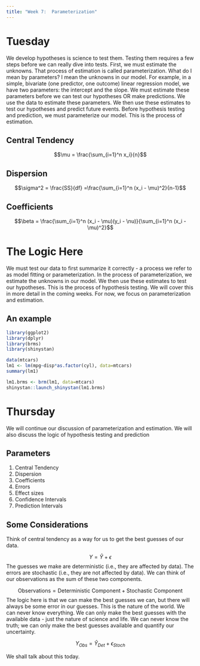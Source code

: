 ```yaml
---
title: "Week 7:  Parameterization"
---
```


# Tuesday

We develop hypotheses is science to test them.  Testing them requires a few steps before we can really dive into tests.  First, we must estimate the unknowns.  That process of estimation is called parameterization.  What do I mean by parameters?  I mean the unknowns in our model.  For example, in a simple, bivariate (one predictor, one outcome) linear regression model, we have two parameters:  the intercept and the slope.  We must estimate these parameters before we can test our hypotheses OR make predictions.  We use the data to estimate these parameters.  We then use these estimates to test our hypotheses and predict future events.  Before hypothesis testing and prediction, we must parameterize our model.  This is the process of estimation.

## Central Tendency

$$\mu = \frac{\sum_{i=1}^n x_i}{n}$$

## Dispersion

$$\sigma^2 = \frac{SS}{df} =\frac{\sum_{i=1}^n (x_i - \mu)^2}{n-1}$$

## Coefficients

$$\beta = \frac{\sum_{i=1}^n (x_i - \mu)(y_i - \nu)}{\sum_{i=1}^n (x_i - \mu)^2}$$

# The Logic Here

We must test our data to first summarize it correctly - a process we refer to as model fitting or parameterization.  In the process of parameterization, we estimate the unknowns in our model.  We then use these estimates to test our hypotheses.  This is the process of hypothesis testing.  We will cover this in more detail in the coming weeks.  For now, we focus on parameterization and estimation.  


## An example

```r
library(ggplot2)
library(dplyr)
library(brms)
library(shinystan)

data(mtcars)
lm1 <- lm(mpg~disp*as.factor(cyl), data=mtcars)
summary(lm1)

lm1.brms <- brm(lm1, data=mtcars)
shinystan::launch_shinystan(lm1.brms)
```




# Thursday

We will continue our discussion of parameterization and estimation.  We will also discuss the logic of hypothesis testing and prediction

## Parameters

1. Central Tendency
2. Dispersion
3. Coefficients
4. Errors
5. Effect sizes
6. Confidence Intervals
7. Prediction Intervals

## Some Considerations

Think of central tendency as a way for us to get the best guesses of our data.

$$Y = \hat{Y} + \epsilon$$
The guesses we make are deterministic (i.e., they are affected by data).  The errors are stochastic (i.e., they are not affected by data).  We can think of our observations as the sum of these two components.

$$\text{Observations} = \text{Deterministic Component} + \text{Stochastic Component}$$
The logic here is that we can make the best guesses we can, but there will always be some error in our guesses.  This is the nature of the world.  We can never know everything.  We can only make the best guesses with the available data - just the nature of science and life.  We can never know the truth; we can only make the best guesses available and quantify our uncertainty.

$$Y_{Obs} = \hat{Y}_{Det} + \epsilon_{Stoch}$$

We shall talk about this today.